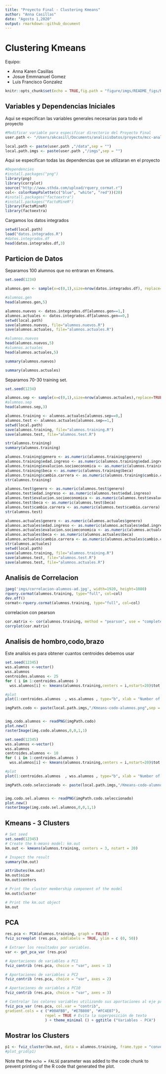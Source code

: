 ```yaml
---
title: "Proyecto Final - Clustering Kmeans"
author: "Anna Casillas"
date: "Agosto 1,2020"
output: rmarkdown::github_document
---
```


# Clustering Kmeans#

Equipo:

* Anna Karen Casillas
* Josue Emmnanuel Gomez
* Luis Francisco Gonzalez
  
```r
knitr::opts_chunk$set(echo = TRUE,fig.path = "figure/imgs/README_figs/README-")
```

## Variables y Dependencias Iniciales

Aqui se especifican las variables generales necesarias para todo el proyecto

```r
#Modificar variable para especificar directorio del Proyecto Final
user.path <- "/Users/akcasill/Documents/analisisDatos/proyecto/mcc-analisisdatos-final"

local.path <- paste(user.path ,"/data",sep = "")
local.path.imgs <- paste(user.path ,"/imgs",sep = "")
```
Aqui se especifican todas las dependencias que se utilizaran en el proyecto

```r
#Dependencies
#install.packages("png")
library(png)
library(corrplot)
source("http://www.sthda.com/upload/rquery_cormat.r")
col<- colorRampPalette(c("blue", "white", "red"))(20)
#install.packages("factoextra")
#install.packages("FactoMineR")
library(FactoMineR)
library(factoextra)
```

Cargamos los datos integrados

```r
setwd(local.path)
load("datos.integrados.R")
#datos.integrados.df
head(datos.integrados.df,3)
```

## Particion de Datos ##

Separamos 100 alumnos que no entraran en Kmeans.

```r
set.seed(1234)

alumnos.gen <- sample(x=c(0,1),size=nrow(datos.integrados.df), replace=TRUE,prob = c(0.9,0.1))

#alumnos.gen
head(alumnos.gen,5)

alumnos.nuevos <- datos.integrados.df[alumnos.gen==1,]
alumnos.actuales <- datos.integrados.df[alumnos.gen==0,]
setwd(local.path)
save(alumnos.nuevos, file="alumnos.nuevos.R")
save(alumnos.actuales, file="alumnos.actuales.R")

#alumnos.nuevos
head(alumnos.nuevos,5)
#alumnos.actuales
head(alumnos.actuales,5)
```

```r
summary(alumnos.nuevos)
```

```r
summary(alumnos.actuales)
```

Separamos 70-30 training set.

```r
set.seed(1234)

alumnos.sep <- sample(x=c(0,1),size=nrow(alumnos.actuales),replace=TRUE,prob = c(0.7,0.3))
#alumnos.sep
head(alumnos.sep,3)

alumnos.training <- alumnos.actuales[alumnos.sep==0,]
alumnos.test <- alumnos.actuales[alumnos.sep==1,]
setwd(local.path)
save(alumnos.training, file="alumnos.training.R")
save(alumnos.test, file="alumnos.test.R")

str(alumnos.training)
summary(alumnos.training)
```

```r
alumnos.training$genero <- as.numeric(alumnos.training$genero)
alumnos.training$edad.ingreso <- as.numeric(alumnos.training$edad.ingreso)
alumnos.training$evalucion.socioeconomica <- as.numeric(alumnos.training$evalucion.socioeconomica)
alumnos.training$beca <- as.numeric(alumnos.training$beca)
alumnos.training$cambio.carrera <- as.numeric(alumnos.training$cambio.carrera)
str(alumnos.training)
```

```r
alumnos.test$genero <- as.numeric(alumnos.test$genero)
alumnos.test$edad.ingreso <- as.numeric(alumnos.test$edad.ingreso)
alumnos.test$evalucion.socioeconomica <- as.numeric(alumnos.test$evalucion.socioeconomica)
alumnos.test$beca <- as.numeric(alumnos.test$beca)
alumnos.test$cambio.carrera <- as.numeric(alumnos.test$cambio.carrera)
str(alumnos.test)
```

```r
alumnos.actuales$genero <- as.numeric(alumnos.actuales$genero)
alumnos.actuales$edad.ingreso <- as.numeric(alumnos.actuales$edad.ingreso)
alumnos.actuales$evalucion.socioeconomica <- as.numeric(alumnos.actuales$evalucion.socioeconomica)
alumnos.actuales$beca <- as.numeric(alumnos.actuales$beca)
alumnos.actuales$cambio.carrera <- as.numeric(alumnos.actuales$cambio.carrera)
str(alumnos.actuales)
setwd(local.path)
save(alumnos.training, file="alumnos.training.R")
save(alumnos.test, file="alumnos.test.R")
save(alumnos.test, file="alumnos.actuales.R")
```

## Analisis de Correlacion ##

```r
jpeg('imgs/correlacion-alumnos-ad.jpg', width=1920, height=1080)
rquery.cormat(alumnos.training, type="full", col=col)
dev.off()
cormat<-rquery.cormat(alumnos.training, type="full", col=col)
```

correlacion con pearson

```r
cor.matrix <- cor(alumnos.training, method = "pearson", use = "complete.obs")
corrplot(cor.matrix)
```


## Analisis de hombro,codo,brazo ##

Este analisis es para obtener cuantos centroides debemos usar

```r
set.seed(12345)
wss.alumnos <-vector()
wss.alumnos
centroides.alumnos <- 25
for ( i in 1:centroides.alumnos ) 
  wss.alumnos[i] <- kmeans(alumnos.training,centers = i,nstart=20)$tot.withinss

#plot
plot(1:centroides.alumnos  , wss.alumnos , type="b", xlab = "Number of Clusters", ylab = "Within groups sum of squares")
```

```r
imgPath.codo <- paste(local.path.imgs,"/Kmeans-codo-alumnos.png",sep = "")


img.codo.alumnos <- readPNG(imgPath.codo)
plot.new()
rasterImage(img.codo.alumnos,0,0,1,1)
```

```r
set.seed(12345)
wss.alumnos <-vector()
wss.alumnos
centroides.alumnos <- 10
for ( i in 1:centroides.alumnos ) 
  wss.alumnos[i] <- kmeans(alumnos.training,centers = i,nstart=20)$tot.withinss

#plot
plot(1:centroides.alumnos  , wss.alumnos , type="b", xlab = "Number of Clusters", ylab = "Within groups sum of squares")
```

```r
imgPath.codo.seleccionado <- paste(local.path.imgs,"/Kmeans-codo-alumnos-seleccionado.png",sep = "")


img.codo.sel.alumnos <- readPNG(imgPath.codo.seleccionado)
plot.new()
rasterImage(img.codo.sel.alumnos,0,0,1,1)

```

## Kmeans - 3 Clusters ##

```r
# Set seed
set.seed(12345)
# Create the k-means model: km.out
km.out <- kmeans(alumnos.training, centers = 3, nstart = 20)

# Inspect the result
summary(km.out)
```

```r
attributes(km.out)
km.out$size
km.out$centers
```

```r
# Print the cluster membership component of the model
km.out$cluster
```


```r
# Print the km.out object
km.out
```


## PCA ##
```r
res.pca <- PCA(alumnos.training, graph = FALSE)
fviz_screeplot (res.pca, addlabels = TRUE, ylim = c (0, 50))
```

```r
# Extraer los resultados por variables.
var <- get_pca_var (res.pca)

# Aportaciones de variables a PC1
fviz_contrib (res.pca, choice = "var", axes = 1)

# Aportaciones de variables a PC2
fviz_contrib (res.pca, choice = "var", axes = 2)

# Aportaciones de variables a PC10
fviz_contrib (res.pca, choice = "var", axes = 3)

# Controlar los colores variables utilizando sus aportaciones al eje principal.
fviz_pca_var (res.pca, col.var = "contrib",
gradient.cols = c ("#00AFBB", "#E7B800", "#FC4E07"),
                  repel = TRUE # Evita la superposición de texto
                  ) + theme_minimal () + ggtitle ("Variables - PCA")
```


## Mostrar los Clusters##

```r
p1 <- fviz_cluster(km.out, data = alumnos.training, frame.type = "convex") + theme_minimal () + ggtitle ("k = 3")
#plot_grid(p1)
```


Note that the `echo = FALSE` parameter was added to the code chunk to prevent printing of the R code that generated the plot.
